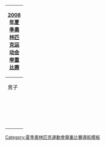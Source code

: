 {| style="padding:0.3em; float:right; margin-left:15px; border:1px solid #E75480; background:#FFD7D7; font-size:90%; line-height:1.5em"
|- style="background:#E34234; text-align:center;"
!colspan=6|<span style="color:#FFFFFF;">[[2008年夏季奧林匹克运动会]]<br>[[2008年夏季奧林匹克运动会举重比赛|举重比赛]]<br><!--不是使用在条目中的非自由版权图像，根据[[Wikipedia:合理使用]]，不能在非条目名字空间展示：
thletics 2008.gif
-->
|- style="background:#ED918D; text-align:center;"
|colspan=3| 男子
|colspan=3| 女子
|-
|style="width:1em;"|&nbsp;
|[[2008年夏季奧林匹克運動會舉重比賽－男子56公斤級|56公斤级]]
|style="width:1em;"|&nbsp;
|style="width:1em;"|&nbsp;
|[[2008年夏季奧林匹克運動會舉重比賽－女子48公斤級|48公斤级]]
|style="width:1em;"|&nbsp;
|-
|
|[[2008年夏季奧林匹克运动会举重比赛－男子62公斤级|62公斤级]]
|
|
|[[2008年夏季奧林匹克运动会举重比赛－女子53公斤级|53公斤级]]
|
|-
|
|[[2008年夏季奧林匹克运动会举重比赛－男子69公斤级|69公斤级]]
|
|
|[[2008年夏季奧林匹克运动会举重比赛－女子58公斤级|58公斤级]]
|
|-
|
|[[2008年夏季奧林匹克運動會舉重比賽－男子77公斤級|77公斤级]]
|
|
|[[2008年夏季奧林匹克运动会举重比赛－女子63公斤级|63公斤级]]
|
|-
|
|[[2008年夏季奧林匹克运动会举重比赛－男子85公斤级|85公斤级]]
|
|
|[[2008年夏季奧林匹克运动会举重比赛－女子69公斤级|69公斤级]]
|
|-
|
|[[2008年夏季奧林匹克运动会举重比赛－男子94公斤级|94公斤级]]
|
|
|[[2008年夏季奧林匹克运动会举重比赛－女子75公斤级|75公斤级]]
|
|-
|
|[[2008年夏季奧林匹克运动会举重比赛－男子105公斤级|105公斤级]]
|
|
|[[2008年夏季奧林匹克运动会举重比赛－女子75公斤以上级|75公斤以上]]
|
|-
|
|[[2008年夏季奧林匹克运动会举重比赛－男子105公斤以上级|105公斤以上]]
|
|
|
|
|}<noinclude>
[[Category:夏季奧林匹克運動會舉重比賽導航模板]]
</noinclude>